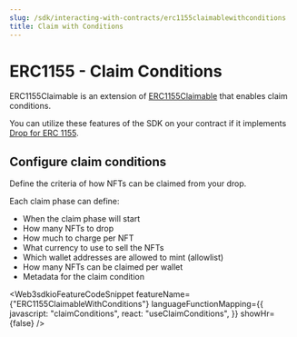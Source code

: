 ```yaml
---
slug: /sdk/interacting-with-contracts/erc1155claimablewithconditions
title: Claim with Conditions
---
```



# ERC1155 - Claim Conditions

ERC1155Claimable is an extension of [ERC1155Claimable](/sdk/interacting-with-contracts/erc1155claimable) that enables claim conditions.

You can utilize these features of the SDK on your contract if it implements [Drop for ERC 1155](/contractkit/extension-contracts/dropsinglephase1155).

<div className="row" style={{ marginBottom: 24 }}>
  <div className="col col--12" style={{ marginTop: 8 }}>
    <QuickstartCard
      name="Learn how to implement Drop in your ERC 1155 smart contract"
      link={"/contractkit/extension-contracts/dropsinglephase1155"}
      image="/assets/icons/general.png"
    />
  </div>
</div>

## Configure claim conditions

Define the criteria of how NFTs can be claimed from your drop.

Each claim phase can define:

- When the claim phase will start
- How many NFTs to drop
- How much to charge per NFT
- What currency to use to sell the NFTs
- Which wallet addresses are allowed to mint (allowlist)
- How many NFTs can be claimed per wallet
- Metadata for the claim condition

<Web3sdkioFeatureCodeSnippet
  featureName={"ERC1155ClaimableWithConditions"}
  languageFunctionMapping={{
    javascript: "claimConditions",
    react: "useClaimConditions",
  }}
  showHr={false}
/>

